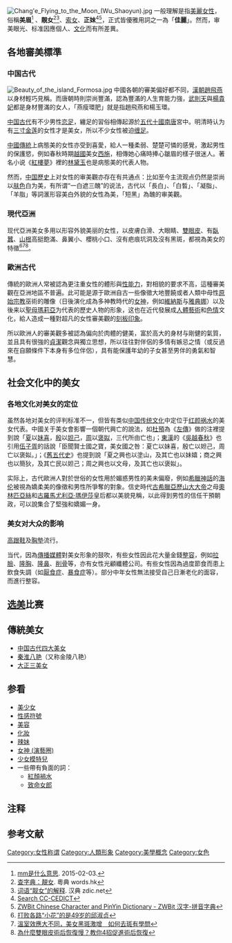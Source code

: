 {{wiktionary|美女}}[[File:Chang'e_Flying_to_the_Moon_(Wu_Shaoyun).jpg|thumb]]
一般理解是指[[美|美麗]][[女性|女性]]，俗稱'''美眉'''<ref>[http://www.cnkang.com/dzjk/201502/974516.html mm是什么意思]. 2015-02-03. </ref> 、'''靚女'''<ref>[https://words.hk/zidin/%E9%9D%9A%E5%A5%B3 查字典：靚女]. 粵典 words.hk</ref><ref>[http://www.zdic.net/c/3/156/342146.htm 词语“靓女”的解释]. 汉典 zdic.net</ref>、[[wikt:索女|索女]]、'''正妹'''<ref>[https://cc-cedict.org/editor/editor.php?handler=QueryDictionary&querydictionary_search=%E6%AD%A3%E5%A6%B9 Search CC-CEDICT]</ref><ref>[http://www.zwbit.com/translate/%E6%AD%A3%E5%A6%B9 ZWBit Chinese Character and PinYin Dictionary - ZWBit 汉字-拼音字典]</ref>，正式皆優雅用詞之一為「'''佳麗'''」。然而，审美眼光、标准因應個人、[[文化|文化]]而有所差異。

== 各地審美標準 ==
=== 中国古代 ===
{{main|中国古代四大美女}}
[[File:Beauty_of_the_island_Formosa.jpg|thumb]]
中國各朝的審美偏好都不同，[[漢朝|漢朝]][[趙飛燕|趙飛燕]]以身材輕巧見稱。而唐朝時則崇尚豐滿，認為豐滿的人生育能力強，[[武則天|武則天]]與[[楊貴妃|楊貴妃]]都是身材豐滿的女人，「燕瘦環肥」就是指趙飛燕和楊玉環。

[[中国古代|中国古代]]有不少男性[[恋足|恋足]]，纏足的習俗相傳起源於[[五代十國|五代十國]][[南唐|南唐]]宮中。明清時认为有[[三寸金莲|三寸金莲]]的女性才是美女，所以不少女性被迫[[缠足|缠足]]。

[[中國傳統|中國傳統]]上病態美的女性亦受到喜愛，給人一種柔弱、楚楚可憐的感覺，激起男性的保護慾，例如春秋時期[[越國|越國]]美女[[西施|西施]]，相傳她心痛時捧心皺眉的樣子很迷人。著名小说《[[紅樓夢|紅樓夢]]》裡的[[林黛玉|林黛玉]]也是病態美的代表人物。

然而，[[中国歷史|中国歷史]]上对女性的审美觀亦存在有共通点：比如至今主流观点仍然是崇尚以[[肤色|肤色]]白为美，有所谓“一白遮三醜”的说法，古代以「長白」、「白晳」{{參考|《越女詞》長干吳兒女，眉目豔新月。屐上足如霜，不著鴉頭襪。吳兒多白皙，好爲盪舟劇。賣眼擲春心，折花調行客。耶溪採蓮女，見客棹歌回。笑入荷花去，佯羞不出來。東陽素足女，會稽素舸郎。相看月未墮，白地斷肝腸。鏡湖水如月，耶溪女似雪。新妝蕩新波，光景兩奇絕。}}、「凝脂」、「羊脂」{{參考|《西遊記法性西來逢女國心猿定計脫煙花》豬八戒在傍，掬著嘴，餳眼觀看那女王，卻也嬝娜。真個：眉如翠羽，肌似羊脂。臉襯桃花瓣，鬟堆金鳳絲。秋波湛湛妖嬈態，春筍纖纖嬌媚姿。斜紅綃飄彩艷，高簪珠翠顯光輝。說甚麼昭君美貌，果然是賽過西施。柳腰微展鳴金珮，蓮步輕移動玉肢。月裡嫦娥難到此，九天仙子怎如斯。宮妝巧樣非凡類，誠然王母降瑤池。}}等詞滙形容美白外貌的女性為美{{參考|《交廣春秋》曰：朱崖、儋耳二郡...人民可十萬餘家...女多姣好，白晳、長髮、美鬢}}，「短黑」為醜的审美觀{{參考|《晉書·卷三十一·列傳第一·后妃上·惠賈皇后》：「武帝欲為太子取衞瓘女，元后納賈郭親黨之說，欲婚賈氏。帝曰：『衞公女有五可，賈公女有五不可。衞家種賢而多子，美而長白；賈家種妒而少子，醜而短黑。』元后固請，荀顗、荀勖並稱充女之賢，乃定婚。」}}。

=== 現代亞洲 ===

现代亞洲美女多用以形容外貌美丽的女性，以皮膚白滑、大眼睛、[[雙眼皮|雙眼皮]]、有[[臥蠶|臥蠶]]、[[山根_(器官)|山根]]高挺飽滿、鼻翼小、櫻桃小口、沒有疤痕坑洞及沒有黑斑，都視為美女的特徵<ref>[http://app.kaixian.tv/gd/2017/0711/187881_2.html 打败各路“小花”的是49岁的邱淑贞]</ref><ref>[https://www.mdnkids.com/uho_health/detail.asp?sn=360 溫室效應大不同，美女黑斑激增　如何去斑有學問]</ref><ref>[http://sn.people.com.cn/BIG5/n2/2018/1022/c378309-32186326.html 為什麼雙眼皮術后恢復慢？教你4招促進術后恢復]</ref>。

=== 歐洲古代 ===

傳統的歐洲人常被認為更注重女性的體形與[[性能力|性能力]]，對相貌的要求不高，這種審美觀在亞洲地區不普遍。此可能是源于歐洲自古一些像徵大地豐饒或者人類中母性[[原始宗教|原始宗教]]巫術的雕像（日後演化成為多神教時代的[[女神|女神]]，例如[[維納斯|維納斯]]与[[雅典娜|雅典娜]]）以及後来以[[聖母瑪莉亞|聖母瑪莉亞]]为代表的歷史人物的形象，这也在近代發展成[[人體藝術|人體藝術]]和[[色情|色情]]文化，給人造成一種對超凡的女性審美觀的[[刻板印象|刻板印象]]。

所以歐洲人的審美觀多被認為偏向於肉體的健美，富於高大的身材与剛健的氣質，並且具有很強的[[貞潔|貞潔]]觀念與獨立思想，所以往往對伴侶的多情有嫉忌之情（或反過來在自願條件下本身有多位伴侶），具有能保護年幼的子女甚至男伴的勇氣和智慧。

== 社会文化中的美女 ==

=== 各地文化对美女的定位 ===

虽然各地对美女的评判标准不一，但皆有类似[[中国传统文化|中国传统文化]]中定位于[[红颜祸水|红颜祸水]]的美女代表。中國关于美女會影響一個朝代興亡的說法，如[[杜預|杜預]]為《[[左傳|左傳]]》做的注裡提到說「[[夏朝|夏]]以[[妹喜|妹喜]]，[[商朝|殷]]以[[妲己|妲己]]，[[周朝|周]]以[[褒姒|褒姒]]，三代所由亡也」；[[東漢|東漢]]的《[[吳越春秋|吳越春秋]]》也引用[[伍子胥|伍子胥]]的話說「臣聞賢士國之寶，美女國之咎：夏亡以妹喜，殷亡以妲己，周亡以褒姒。」；《[[舊五代史|舊五代史]]》也提到說「夏之興也以塗山，及其亡也以妹嬉；商之興也以簡狄，及其亡民以妲己；周之興也以文母，及其亡也以褒姒」。

实际上，古代歐洲人對於世俗的女性用於媚惑男性的美未偏廢，例如[[希臘神話|希臘神話]]的[[海倫_(神話)|海伦]]被視為嬌柔美的像徵和男性所爭奪的對象。信史時代[[古希臘|古希臘]][[亞歷山大大帝|亞歷山大大帝]]之母[[奧林匹亞絲|奧林匹亞絲]]和[[古羅馬|古羅馬]][[尤利亞·瑪伊莎|尤利亞·瑪伊莎]]皇后都以美貌見稱，以此得到男性的信任干預朝政，可以說集合了堅強和嬌媚一身。

=== 美女对大众的影响 ===

[[高跟鞋|高跟鞋]]及[[胸墊|胸墊]]流行。

当代，因為[[傳播媒體|傳播媒體]]對美女形象的鼓吹，有些女性因此花大量金錢[[整容|整容]]，例如[[拉臉|拉臉]]、[[隆胸|隆胸]]、[[隆鼻|隆鼻]]、[[削骨|削骨]]等，亦有女性光顧纖體公司。有些女性因為過度節食而患上飲食失調（如[[厭食症|厭食症]]、[[暴食症|暴食症]]等）。部分中年女性無法接受自己日漸老化的面容，而進行整容。

==[[选美|选美]]比赛==
{{columns-list|2|
*[[环球小姐|环球小姐]]
*[[世界小姐|世界小姐]]
*[[美國小姐|美國小姐]]
*[[香港小姐競選|香港小姐競選]]
}}

==傳統美女==
*[[中国古代四大美女|中国古代四大美女]]
*[[秦淮八艳|秦淮八艳]]（又称金陵八艳）
*[[大正三美女|大正三美女]]

== 参看 ==
* [[美少女|美少女]]
* [[性感符號|性感符號]]
* [[美容|美容]]
* [[化妝|化妝]]
* [[辣妹|辣妹]]
* [[女神_(演藝圈)|女神 (演藝圈)]]
* [[少女模特兒|少女模特兒]]
* 一些帶有負面的詞：
** [[紅顏禍水|紅顏禍水]]
** [[致命女郎|致命女郎]]

== 注释 ==
{{reflist}}

== 参考文献 ==

{{Reflist|group="參"|colwidth=30em}}

[[Category:女性称谓|Category:女性称谓]]
[[Category:人類形象|Category:人類形象]]
[[Category:美學概念|Category:美學概念]]
[[Category:女色|Category:女色]]